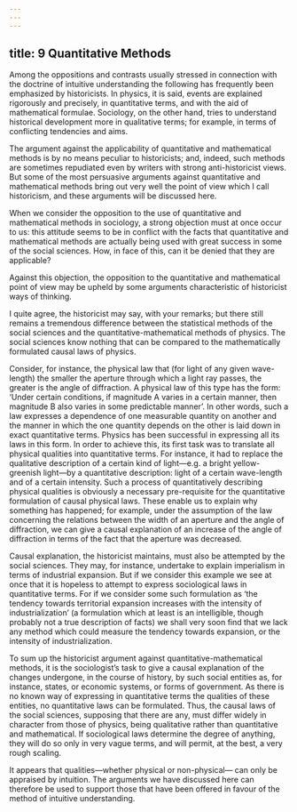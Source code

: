 ```yaml
---
---
---
```

title: 9 Quantitative Methods
---




Among the oppositions and contrasts usually stressed in connection with the doctrine of intuitive understanding the following has frequently been emphasized by historicists. In physics, it is said, events are explained rigorously and precisely, in quantitative terms, and with the aid of mathematical formulae. Sociology, on the other hand, tries to understand historical development more in qualitative terms; for example, in terms of conflicting tendencies and aims.

The argument against the applicability of quantitative and mathematical methods is by no means peculiar to historicists; and, indeed, such methods are sometimes repudiated even by writers with strong anti-historicist views. But some of the most persuasive arguments against quantitative and mathematical methods bring out very well the point of view which I call historicism, and these arguments will be discussed here.

When we consider the opposition to the use of quantitative and mathematical methods in sociology, a strong objection must at once occur to us: this attitude seems to be in conflict with the facts that quantitative and mathematical methods are actually being used with great success in some of the social sciences. How, in face of this, can it be denied that they are applicable?

Against this objection, the opposition to the quantitative and mathematical point of view may be upheld by some arguments characteristic of historicist ways of thinking.

I quite agree, the historicist may say, with your remarks; but there still remains a tremendous difference between the statistical methods of the social sciences and the quantitative-mathematical methods of physics. The social sciences know nothing that can be compared to the mathematically formulated causal laws of physics.

Consider, for instance, the physical law that (for light of any given wave-length) the smaller the aperture through which a light ray passes, the greater is the angle of diffraction. A physical law of this type has the form: ‘Under certain conditions, if magnitude A varies in a certain manner, then magnitude B also varies in some predictable manner’. In other words, such a law expresses a dependence of one measurable quantity on another and the manner in which the one quantity depends on the other is laid down in exact quantitative terms. Physics has been successful in expressing all its laws in this form. In order to achieve this, its first task was to translate all physical qualities into quantitative terms. For instance, it had to replace the qualitative description of a certain kind of light—e.g. a bright yellow-greenish light—by a quantitative description: light of a certain wave-length and of a certain intensity. Such a process of quantitatively describing physical qualities is obviously a necessary pre-requisite for the quantitative formulation of causal physical laws. These enable us to explain why something has happened; for example, under the assumption of the law concerning the relations between the width of an aperture and the angle of diffraction, we can give a causal explanation of an increase of the angle of diffraction in terms of the fact that the aperture was decreased.

Causal explanation, the historicist maintains, must also be attempted by the social sciences. They may, for instance, undertake to explain imperialism in terms of industrial expansion. But if we consider this example we see at once that it is hopeless to attempt to express sociological laws in quantitative terms. For if we consider some such formulation as ‘the tendency towards territorial expansion increases with the intensity of industrialization’ (a formulation which at least is an intelligible, though probably not a true description of facts) we shall very soon find that we lack any method which could measure the tendency towards expansion, or the intensity of industrialization.

To sum up the historicist argument against quantitative-mathematical methods, it is the sociologist’s task to give a causal explanation of the changes undergone, in the course of history, by such social entities as, for instance, states, or economic systems, or forms of government. As there is no known way of expressing in quantitative terms the qualities of these entities, no quantitative laws can be formulated. Thus, the causal laws of the social sciences, supposing that there are any, must differ widely in character from those of physics, being qualitative rather than quantitative and mathematical. If sociological laws determine the degree of anything, they will do so only in very vague terms, and will permit, at the best, a very rough scaling.

It appears that qualities—whether physical or non-physical— can only be appraised by intuition. The arguments we have discussed here can therefore be used to support those that have been offered in favour of the method of intuitive understanding.